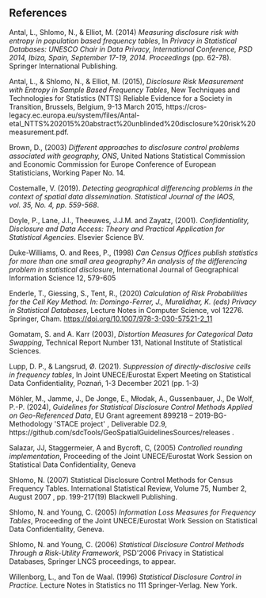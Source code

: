 ## References

Antal, L., Shlomo, N., & Elliot, M. (2014) *Measuring disclosure risk with entropy in population based frequency tables*, In *Privacy in Statistical Databases: UNESCO Chair in Data Privacy, International Conference, PSD 2014, Ibiza, Spain, September 17-19, 2014. Proceedings* (pp. 62-78). Springer International Publishing.

Antal, L., & Shlomo, N., & Elliot, M. (2015), *Disclosure Risk Measurement with Entropy in Sample Based Frequency Tables*, New Techniques and Technologies for Statistics (NTTS) Reliable Evidence for a Society in Transition, Brussels, Belgium, 9-13 March 2015, https://cros-legacy.ec.europa.eu/system/files/Antal-etal_NTTS%202015%20abstract%20unblinded%20disclosure%20risk%20measurement.pdf.

Brown, D., (2003) *Different approaches to disclosure control problems associated with geography, ONS*, United Nations Statistical Commission and Economic Commission for Europe Conference of European Statisticians, Working Paper No. 14.

Costemalle, V. (2019). *Detecting geographical differencing problems in the context of spatial data dissemination*. *Statistical Journal of the IAOS, vol. 35, No. 4, pp. 559-568*.

Doyle, P., Lane, J.I., Theeuwes, J.J.M. and Zayatz, (2001). *Confidentiality, Disclosure and Data Access: Theory and Practical Application for Statistical Agencies*. Elsevier Science BV.

Duke-Williams, O. and Rees, P., (1998) *Can Census Offices publish statistics for more than one small area geography? An analysis of the differencing problem in statistical disclosure*, International Journal of Geographical Information Science 12, 579-605

Enderle, T., Giessing, S., Tent, R., (2020) *Calculation of Risk Probabilities for the Cell Key Method. In: Domingo-Ferrer, J., Muralidhar, K. (eds) Privacy in Statistical Databases*, Lecture Notes in Computer Science, vol 12276. Springer, Cham. [https://doi.org/10.1007/978-3-030-57521-2_11](https://doi.org/10.1007/978-3-030-57521-2_11)

Gomatam, S. and A. Karr (2003), *Distortion Measures for Categorical Data Swapping,* Technical Report Number 131, National Institute of Statistical Sciences.

Lupp, D. P., & Langsrud, Ø. (2021). *Suppression of directly-disclosive cells in frequency tables*, In Joint UNECE/Eurostat Expert Meeting on Statistical Data Confidentiality, Poznań, 1-3 December 2021 (pp. 1-3)

Möhler, M., Jamme, J., De Jonge, E., Młodak, A., Gussenbauer, J., De Wolf, P.-P. (2024), *Guidelines for Statistical Disclosure Control Methods Applied on Geo-Referenced Data*, EU Grant agreement 899218 – 2019-BG-Methodology \'STACE project\' , Deliverable D2.9, https://github.com/sdcTools/GeoSpatialGuidelinesSources/releases .

Salazar, JJ, Staggermeier, A and Bycroft, C, (2005) *Controlled rounding implementation*, Proceeding of the Joint UNECE/Eurostat Work Session on Statistical Data Confidentiality, Geneva

Shlomo, N. (2007) Statistical Disclosure Control Methods for Census Frequency Tables. International Statistical Review, Volume 75, Number 2, August 2007 , pp. 199-217(19) Blackwell Publishing.

Shlomo, N. and Young, C. (2005) *Information Loss Measures for Frequency Tables*, Proceeding of the Joint UNECE/Eurostat Work Session on Statistical Data Confidentiality, Geneva.

Shlomo, N. and Young, C. (2006) *Statistical Disclosure Control Methods Through a Risk-Utility Framework*, PSD\'2006 Privacy in Statistical Databases, Springer LNCS proceedings, to appear.

Willenborg, L., and Ton de Waal. (1996) *Statistical Disclosure Control in Practice.* Lecture Notes in Statistics no 111 Springer-Verlag. New York.
